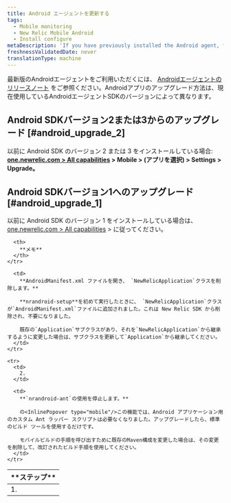 ```yaml
---
title: Android エージェントを更新する
tags:
  - Mobile monitoring
  - New Relic Mobile Android
  - Install configure
metaDescription: 'If you have previously installed the Android agent, follow these steps before upgrading to the latest version.'
freshnessValidatedDate: never
translationType: machine
---
```


最新版のAndroidエージェントをご利用いただくには、 [Androidエージェントのリリースノート](/docs/release-notes/mobile-release-notes/android-release-notes) をご参照ください。Androidアプリのアップグレード方法は、現在使用しているAndroidエージェントSDKのバージョンによって異なります。

## Android SDKバージョン2または3からのアップグレード [#android_upgrade_2]

以前に Android SDK のバージョン 2 または 3 をインストールしている場合: **[one.newrelic.com > All capabilities](https://one.newrelic.com/all-capabilities) > Mobile > (アプリを選択) > Settings > Upgrade。**

## Android SDKバージョン1へのアップグレード [#android_upgrade_1]

以前に Android SDK のバージョン 1 をインストールしている場合は、 [one.newrelic.com > All capabilities](https://one.newrelic.com/all-capabilities) > に従ってください。

<table>
  <thead>
    <tr>
      <th width={75}>
        **ステップ**
      </th>

      <th>
        **メモ**
      </th>
    </tr>
  </thead>

  <tbody>
    <tr>
      <td>
        1.
      </td>

      <td>
        **AndroidManifest.xml ファイルを開き、 `NewRelicApplication`クラスを削除します。**

        **nrandroid-setup**を初めて実行したときに、 `NewRelicApplication`クラスが`AndroidManifest.xml`ファイルに追加されました。これは New Relic SDK から削除され、不要になりました。

        既存の`Application`サブクラスがあり、それを`NewRelicApplication`から継承するように変更した場合は、サブクラスを更新して`Application`から継承してください。
      </td>
    </tr>

    <tr>
      <td>
        2.
      </td>

      <td>
        **`nrandroid-ant`の使用を停止します。**

        の<InlinePopover type="mobile"/>この機能では、Android アプリケーション用のカスタム Ant ラッパー スクリプトは必要なくなりました。アップグレードしたら、標準のビルド ツールを使用するだけです。

        モバイルビルドの手順を呼び出すために既存のMaven構成を変更した場合は、その変更を削除して、改訂されたビルド手順を使用してください。
      </td>
    </tr>
  </tbody>
</table>